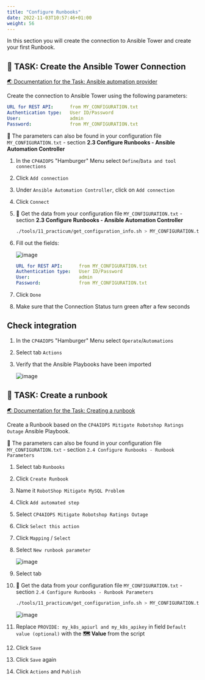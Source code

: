 ```yaml
---
title: "Configure Runbooks"
date: 2022-11-03T10:57:46+01:00
weight: 56
---
```




In this section you will create the connection to Ansible Tower and create your first Runbook.


## 🚀 TASK: Create the Ansible Tower Connection

<a href="https://www.ibm.com/docs/en/cloud-paks/cloud-pak-watson-aiops/4.1.0?topic=connections-ansible" target="_blank" >🌏 Documentation for the Task: Ansible automation provider</a>




Create the connection to Ansible Tower using the following parameters:

```yaml
URL for REST API:      from MY_CONFIGURATION.txt
Authentication type:   User ID/Password
User:                  admin
Password:              from MY_CONFIGURATION.txt
```

<InlineNotification kind="success">

🔎 The parameters can also be found in your configuration file `MY_CONFIGURATION.txt` - section  **2.3 Configure Runbooks - Ansible Automation Controller**

</InlineNotification>



<Accordion>
<AccordionItem title="💡 Need Help?">





1. In the `CP4AIOPS` "Hamburger" Menu select `Define`/`Data and tool connections`
1. Click `Add connection`
1. Under `Ansible Automation Controller`, click on `Add connection`
1. Click `Connect`

1. 🔎 Get the data from your configuration file `MY_CONFIGURATION.txt` - section  **2.3 Configure Runbooks - Ansible Automation Controller**

    ```bash
    ./tools/11_practicum/get_configuration_info.sh > MY_CONFIGURATION.txt
    ```

1. Fill out the fields:

	![image](./../images/29_runbook.png)

	```yaml
	URL for REST API:      from MY_CONFIGURATION.txt
	Authentication type:   User ID/Password
	User:                  admin
	Password:              from MY_CONFIGURATION.txt

1. Click `Done`

1. Make sure that the Connection Status turn green after a few seconds

## Check integration

1. In the `CP4AIOPS` "Hamburger" Menu select `Operate`/`Automations`
1. Select tab `Actions`
1. Verify that the Ansible Playbooks have been imported

	![image](./../images/30_runbook.png)

</AccordionItem>
</Accordion>



## 🚀 TASK: Create a runbook

<a href="https://www.ibm.com/docs/en/cloud-paks/cloud-pak-watson-aiops/4.1.0?topic=library-create-runbook" target="_blank" >🌏 Documentation for the Task: Creating a runbook</a>

Create a Runbook based on the `CP4AIOPS Mitigate Robotshop Ratings Outage` Ansible Playbook.


<InlineNotification kind="success">

🔎 The parameters can also be found in your configuration file `MY_CONFIGURATION.txt` - section  `2.4 Configure Runbooks - Runbook Parameters` 

</InlineNotification>


<Accordion>
<AccordionItem title="💡 Need Help?">




1. Select tab `Runbooks`
1. Click `Create Runbook`
1. Name it `RobotShop Mitigate MySQL Problem`
1. Click `Add automated step`
1. Select `CP4AIOPS Mitigate Robotshop Ratings Outage`
1. Click `Select this action`
1. Click `Mapping` / `Select`
1. Select `New runbook parameter`

	![image](./../images/31_runbook.png)

1. Select tab 

1. 🔎 Get the data from your configuration file `MY_CONFIGURATION.txt` - section  `2.4 Configure Runbooks - Runbook Parameters` 

    ```bash
    ./tools/11_practicum/get_configuration_info.sh > MY_CONFIGURATION.txt
    ```

	![image](./../images/32_runbook.png)

1. Replace `PROVIDE: my_k8s_apiurl and my_k8s_apikey` in field `Default value (optional)` with the **🗺️ Value** from the script

1. Click `Save`
1. Click `Save` again
1. Click `Actions` and `Publish`

</AccordionItem>
</Accordion>